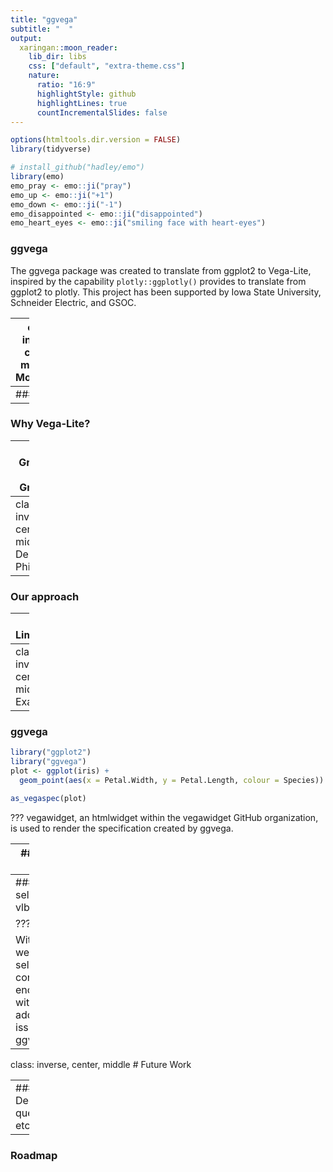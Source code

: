 ```yaml
---
title: "ggvega"
subtitle: "  "
output:
  xaringan::moon_reader:
    lib_dir: libs
    css: ["default", "extra-theme.css"]
    nature:
      ratio: "16:9"
      highlightStyle: github
      highlightLines: true
      countIncrementalSlides: false
---
```


```r
options(htmltools.dir.version = FALSE)
library(tidyverse)

# install_github("hadley/emo")
library(emo)
emo_pray <- emo::ji("pray")
emo_up <- emo::ji("+1")
emo_down <- emo::ji("-1")
emo_disappointed <- emo::ji("disappointed")
emo_heart_eyes <- emo::ji("smiling face with heart-eyes")
```

### ggvega

The ggvega package was created to translate from ggplot2 to Vega-Lite, inspired by the capability `plotly::ggplotly()` provides to translate from ggplot2 to plotly. This project has been supported by Iowa State University, Schneider Electric, and GSOC.


---
class: inverse, center, middle
# Motivation

---
### m

---
### Why Vega-Lite?




---
### Grammar of Graphics



---
class: inverse, center, middle
# Design Philosophy

---
### Our approach




---
### Limitations

---
class: inverse, center, middle
# Examples

---
### ggvega



```r
library("ggplot2")
library("ggvega")
plot <- ggplot(iris) + 
  geom_point(aes(x = Petal.Width, y = Petal.Length, colour = Species))

as_vegaspec(plot)
```

???
vegawidget, an htmlwidget within the vegawidget GitHub organization, is used to render the specification created by ggvega. 

---
### ggvega + vlbuildr


```r
library("ggplot2")
library("ggvega")
library("vlbuildr")

plot <- ggplot(iris) + 
  geom_point(aes(x = Petal.Width, y = Petal.Length, colour = Species))

as_vegaspec(plot) %>%
vl_encode_fill("Species:N")
```

???
Once the Vega-Lite specification has been created, we can use vlbuildr, another package within the vegawidget GitHub organization, to modify the specification. vlbuildr is "a functional approach to building up specifications" and the package contains functions that can add various components to a specification.

---
### Add selections with vlbuildr!


???

With vlbuildr, we can add selections and conditional encodings without addressing this issue in ggvega/ggplot2.

---
class: inverse, center, middle
# Future Work

---
### Decisions, questions, etc.




---
### Roadmap
